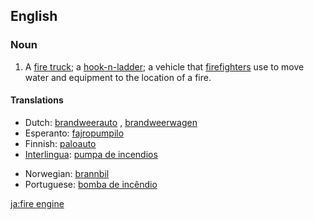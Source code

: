 ==English==

===Noun===
{{en-noun|sg=[[fire]] [[engine]]}}

# A [[fire truck]]; a [[hook-n-ladder]]; a vehicle that [[firefighter]]s use to move water and equipment to the location of a fire.

====Translations====
{{top}}
*Dutch: [[brandweerauto]] {{m}}, [[brandweerwagen]] {{m}}
*Esperanto: [[fajropumpilo]]
*Finnish: [[paloauto]]
*[[Interlingua]]: [[pumpa de incendios]]
{{mid}}
*Norwegian: [[brannbil]] {{m}}
*Portuguese: [[bomba de incêndio]] {{f}}
{{bottom}}

[[ja:fire engine]]